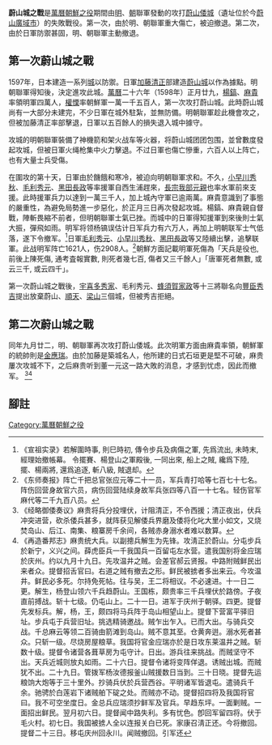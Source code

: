 {{Campaignbox 萬曆朝鮮之役}}
'''蔚山城之戰'''是[[萬曆朝鮮之役|萬曆朝鮮之役]]期間由[[明朝|明]]、[[朝鮮王朝|朝]]聯軍發動的攻打[[蔚山倭城|蔚山倭城]]（遺址位於今[[蔚山廣域市|蔚山廣域市]]）的失敗戰役。第一次，由於明、朝聯軍重大傷亡，被迫撤退。第二次，由於日軍防禦甚固，明、朝聯軍主動撤退。

==第一次蔚山城之戰==
{{Infobox military conflict
|conflict= 第一次蔚山城之戰
|partof=[[萬曆朝鮮之役|萬曆朝鮮之役]]
|image=[[File:Ulsan_waesung_attack.jpg|200px]]
|caption=明、朝聯軍圍攻蔚山城
|date=萬曆廿五年（1597年）1月29日至2月19日
|place=[[朝鮮半島|朝鮮半島]]南部[[蔚山城|蔚山城]]
|casus=
|territory=
|result=日軍決定性勝利<ref>《宣祖实录》是夜二更, 分戶曹參議李時發, 在忠州馳啓曰: "當日有薊鎭巡撫衙門差官, 自南邊來過, 謂吳經歷曰: ‘天兵圍島山, 十日不得破, 而求援倭船, 多數來泊, 故不得已初四日解圍撤兵, 致到慶州’ 云。"</ref>
|combatant1=[[明朝|大明]]<br />[[朝鮮王朝|朝鮮]]
|combatant2=[[日本|日本]]
|commander1='''大明：'''<br/>[[楊鎬|楊鎬]]<br/>[[麻貴|麻貴]]<br/>[[千萬里|千萬里]]<br/>'''朝鮮：'''<br/>[[權慄|權慄]]<br/>[[鄭起龍|鄭起龍]]<br/>[[金貴希|金貴希]]<br/>[[張雲翼_(朝鮮)|張雲翼]] 
|commander2=[[加藤清正|加藤清正]]<br/>[[毛利秀元|毛利秀元]]<br/>[[小早川秀秋|小早川秀秋]]<br/>[[吉川廣家|吉川廣家]]<br/>[[小西行長|小西行長]]<br/>[[鍋島直茂|鍋島直茂]]<br/>[[立花宗茂|立花宗茂]]<br/>[[淺野長政|淺野長政]]<br/>[[淺野幸長|淺野幸長]]<br/>[[蜂須賀家政|蜂須賀家政]]<br/>[[黑田長政|黑田長政]]<br/>[[長宗我部元親|長宗我部元親]]<br/>
|strength1='''大明：'''40,000人<ref>[http://zh.wikisource.org/zh-hant/%E6%98%8E%E5%8F%B2/%E5%8D%B7259#.E6.A5.8A.E9.8E.AC 《明史·卷259》]： 鎬會總督邢玠、提督麻貴議進兵方略，分四萬人為三協，副將高策將中軍，李如梅將左，李芳春、解生將右，合攻蔚山。</ref><br />'''朝鮮：'''11,500人
|strength2=守城兵力：16,000人<br />援軍：13,000人<ref>{{Ja}}[http://kindai.da.ndl.go.jp/info:ndljp/pid/936355/204 「日本戦史・朝鮮役」]，大日本參謀本部。</ref>
|casualties1=14,800<ref name="History Special">'[[Korea_Broadcasting_System|Korea Broadcasting System]], "History Special Book Edition vol. 6" - Siege of Ulsan, p. 280'</ref><ref>{{Ko}}[http://news.naver.com/main/read.nhn?mode=LSD&mid=sec&sid1=102&oid=003&aid=0002105424 임진왜란 '울산성 전투도' 사진출력물 기증]</ref>
|casualties2=8,000人以上<ref>{{Ja}}「日本戦史・朝鮮役」，大日本參謀本部</ref>
|notes=
}}
1597年，日本建造一系列[[城_(日本)|城]]以防禦。日軍[[加藤清正|加藤清正]]部建造[[蔚山城|蔚山城]]以作為據點。明朝聯軍得知後，決定進攻此城。[[萬曆|萬曆]]二十六年（1598年）正月廿九，[[楊鎬|楊鎬]]、[[麻貴|麻貴]]率領明軍四萬人，[[權慄|權慄]]率朝鮮軍一萬一千五百人，第一次攻打蔚山城。此時蔚山城尚有一大部分未建完，不少日軍在城外駐紮，並無防備。明朝聯軍趁此機會攻之，但被加藤清正率部擊退，日軍以五百餘人的損失退入城中據守。

攻城的明朝聯軍裝備了神機箭和架火战车等火器，将蔚山城团团包围，並曾數度發起攻城，但被日軍火绳枪集中火力擊退。不过日軍也傷亡慘重，六百人以上阵亡，也有大量士兵受傷。

在圍攻的第十天，日軍由於饑餓和寒冷，被迫向明朝聯軍求和。不久，[[小早川秀秋|小早川秀秋]]、[[毛利秀元|毛利秀元]]、[[黑田長政|黑田長政]]等率援軍自西生浦趕來，[[長宗我部元親|長宗我部元親]]也率水軍前來支援。此時援軍兵力以達到一萬三千人，加上城內守軍已逾兩萬。麻貴意識到了事態的嚴重性，為避免局勢進一步惡化，於正月三日再次發起攻城。楊鎬、麻貴親自督戰，陣斬畏縮不前者，但明朝聯軍士氣已挫。而城中的日軍得知援軍到來後則士氣大振，彈飛如雨。明军将领杨镐误估计日军兵力有六万人，再加上明朝联军士气低落，遂下令撤军。<ref>《宣祖实录》若解圍時事, 則巳時初, 傳令步兵及病傷之軍, 先爲流出, 未時末, 經理始撤帳幕。 令擺賽、楊登山之軍殿後, 一同出來, 船上之賊, 纔爲下陸, 擺、楊兩將, 還爲追逐, 斬八級, 賊退却。</ref>日軍[[毛利秀元|毛利秀元]]、[[小早川秀秋|小早川秀秋]]、[[黑田長政|黑田長政]]等又陸續出擊，追擊联軍。此战明军阵亡1621人，伤2908人。<ref>《东师奏报》阵亡千把总官张应元等二十一员，军兵青打哈等七百七十七名。阵伤回营身故官六员，病伤回营陆续身故军兵张四等八百一十七名。轻伤官军麻代等二千九百八员。</ref>朝鮮方面記載明軍死傷為「天兵是役也, 前後上陳死傷, 通考査報實數, 則死者幾七百, 傷者又三千餘人」「唐軍死者無數, 或云三千, 或云四千」。

第一次蔚山城之戰後，[[宇喜多秀家|宇喜多秀家]]、毛利秀元、[[蜂須賀家政|蜂須賀家政]]等十三將聯名向[[豐臣秀吉|豐臣秀吉]]提出放棄蔚山、[[順天城|順天]]、[[梁山倭城|梁山]]三個城，但被秀吉拒絕。

==第二次蔚山城之戰==
{{Infobox military conflict
|conflict= 第二次蔚山城之戰
|partof=[[萬曆朝鮮之役|萬曆朝鮮之役]]
|image=
|caption=
|date=萬曆廿六年（1598年）九月廿二—十月初六
|place=[[朝鮮半島|朝鮮半島]]南部[[蔚山倭城|蔚山倭城]]
|casus=
|territory=
|result=日軍勝利
|combatant1=[[明朝|大明]]<br />[[朝鮮王朝|朝鮮]]
|combatant2=[[日本|日本]]
|combatant3=
|commander1='''大明：'''<br />[[麻貴|麻貴]]<br/>'''朝鮮：'''<br />[[金應瑞|金應瑞]]<br />[[宣居怡|宣居怡]]{{KIA}}
|commander2=[[加藤清正|加藤清正]]<br/>[[立花宗茂|立花宗茂]]<br/>
|strength1=大明：24,000人<br />朝鮮：5,500人
|strength2=加藤軍：10,000人<br />立花軍：1,000人
|casualties1=
|casualties2=
|notes=
}}
同年九月廿二，明、朝聯軍再次攻打蔚山倭城。此次明軍方面由麻貴率領，朝鮮軍的統帥則是[[金應瑞|金應瑞]]。由於加藤是築城名人，他所建的日式石垣更是堅不可破，麻贵屢次攻城不下，之后麻贵听到董一元这一路大敗的消息，才感到忧虑，因此而撤军。
<ref>《经略御倭奏议》麻贵将兵分投埋伏，计阻清正，不令西援；清正夜出，伏兵冲突进营，砍杀倭兵甚多，就阵获见解倭兵界磨及倭将化叱大里小如文，又烧焚岛山、后江、南集、粮寨房千余间，各贼赤身溺水者难以数算。</ref><ref> 《再造番邦志》麻贵统大兵。以副摠兵解生为先锋。攻淸正於蔚山。分屯步兵於新宁，义兴之间。薛虎臣兵一千我国兵一百留屯左水营。遣我国别将金应瑞於庆州。约以九月十九日。先攻温井之贼。会差官郝云贤报。中路附贼鲜民出来者众。提督招舌官曰。右道之贼有撤去之形。鲜民被掳者多出来云。今攻温井。鲜民必多死。尔持免死帖。往与吴，王二将相议。不必速进。十一日二更。解生，杨登山领六千兵趋蔚山。王国栋，颇贵率三千兵埋伏於路傍。子夜直前搏战。斩十七级。仍屯山上。二十一日。进军于庆州于朝驿。四更。提督先发标兵。解，杨，王，颇四将马兵阵于岛山相望山上。提督下营富平驿旧址。步兵屯于兵营旧址。挑选精骑邀战。贼乍出乍入。已而大出。与骑兵交战。千总麻云等领二百骑由箭滩到岛山。贼不意其至。仓黄奔逬。溺水死者甚众。只斩一级。尽烧房屋粮草。我国将官金应瑞亦於是日攻东莱温井之贼。斩数十级。提督令诸营各葺草房为屯守计。日出。游兵往来挑战。而贼坚守不出。天兵近城则放丸如雨。二十六日。提督令诸将变阵佯退。诱贼出城。而贼犹不出。二十九日。管拨军杨汝德报釜山贼援数日当到。三十日晓。提督先运粮饷大炮等于三十里外。抄骑兵伏於兵营西谷。平明诸军皆退屯。遣骑兵千余。驰骋於白莲岩下诸贼舶下碇之处。而贼亦不动。提督招四将及我国将官曰。我不可空坐度日。金总兵应瑞须抄鲜军及官兵。早趋东坪。一面剿贼。一面招出鲜民。翌月初六日。提督闻中路失利。多有忧色。卽回军留四将。伏于毛火村。初七日。我国被掳人全以连报关白已死。家康召淸正还。今将撤回。提督二十三日。移屯庆州回永川。闻贼撤回。引军还</ref>

==腳註==
{{reflist}}

[[Category:萬曆朝鮮之役|Category:萬曆朝鮮之役]]